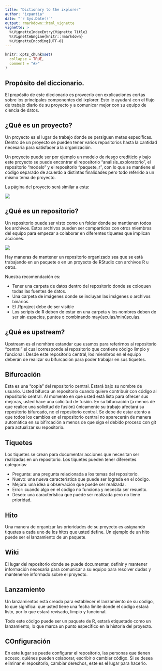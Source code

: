 ```yaml
---
title: "Dictionary to the ixplorer"
author: "ixpantia"
date: "`r Sys.Date()`"
output: rmarkdown::html_vignette
vignette: >
  %\VignetteIndexEntry{Vignette Title}
  %\VignetteEngine{knitr::rmarkdown}
  %\VignetteEncoding{UTF-8}
---
```


```r
knitr::opts_chunk$set(
  collapse = TRUE,
  comment = "#>"
)
```

## Propósito del diccionario. 

El propósito de este diccionario es proveerlo con explicaciones cortas sobre
los principales componentes del ixplorer. Esto le ayudará con  el flujo de
trabajo diario de su proyecto y a comunicar mejor con su equipo de ciencia de
datos.

## ¿Qué es un proyecto?

Un proyecto es el lugar de trabajo donde se persiguen metas específicas. Dentro
de un proyecto se pueden tener varios repositorios hasta la cantidad necesaria
para satisfacer a la organización.

Un proyecto puede ser por ejemplo un modelo de riesgo crediticio y bajo este
proyecto se puede encontrar el repositorio "analisis_exploratorio", el repositorio
"modelo" y el repositorio "paquete_r", con lo que se mantiene el código separado
de acuerdo a distintas finalidades pero todo referido a un mismo tema de proyecto.

La página del proyecto será similar a esta:

![](img/project.png)

## ¿Qué es un repositorio? 

Un repositorio puede ser visto como un folder donde se mantienen todos los archivos.
Estos archivos pueden ser compartidos con otros miembros del equipo para empezar
a colaborar en diferentes tiquetes que implican acciones.

![](img/repo.png)

Hay maneras de mantener un repositorio organizado sea que se está trabajando en
un paquete o en un proyecto de RStudio con archivos R u otros.

Nuestra recomendación es:

- Tener una carpeta de datos dentro del repositorio donde se coloquen todas las
fuentes de datos.
- Una carpeta de imágenes donde se incluyan las imágenes o archivos binarios.
- El .Rproject debe de ser visible
- Los scripts de R deben de estar en una carpeta y los nombres deben de ser sin
espacios, puntos o combinando mayúsculas/minúsculas.

## ¿Qué es upstream?

Upstream es el nomhbre estandar que usamos para referirnos al repositorio
"central" el cual corresponde al repositorio que contiene código limpio y 
funcional. Desde este repositorio central, los miembros en el equipo deberán
de realizar su bifurcación para poder trabajar en sus tiquetes.

## Bifurcación

Esta es una "copia" del repositorio central. Estará bajo su nombre de usuario.
Usted bifurca un repositorio cuando quiere contribuir con código al repositorio
central. Al momento en que usted está listo para ofrecer sus mejoras, usted hace
una solicitud de fusión. En su bifurcación (a menos de que realice una solicitud
de fusión) únicamente su trabajo afectará su repositorio bifurcado, no el
repositorio central. Se debe de estar atento a que todos los cambios en el 
repositorio central no aparecerán de manera automática en su bifircación a menos
de que siga el debido proceso con git para actualizar su repositorio.

## Tiquetes 

Los tiquetes se crean para documentar acciones que necesitan ser realizadas
en un repositorio. Los tiquetes pueden tener diferentes categorías:

 - Pregunta: una pregunta relacionada a los temas del repositorio.
 - Nuevo: una nueva característica que puede ser lograda en el código.
 - Mejora: una idea u observación que puede ser realizada.
 - Error: cuando algo en el código no funciona y necesita ser resuelto. 
 - Deseo: una característica que puede ser realizada pero no tiene prioridad.
 
## Hito

Una manera de organizar las prioridades de su proyecto es asignando tiquetes
a cada uno de los hitos que usted define. Un ejemplo de un hito puede ser el
lanzamiento de un paquete.

## Wiki

El lugar del repositorio donde se puede documentar, definir y mantener información
necesaria para comunicar a su equipo para resolver dudas y mantenerse informado
sobre el proyecto.

## Lanzamiento

Un lanzamientos está creado para establecer el lanzamiento de su código, lo que
significa: que usted tiene una fecha límite donde el código estará listo, por lo
que estará revisado, limpio y funcional.

Todo este código puede ser un paquete de R, estará etiquetado como un lanzamiento,
lo que marca un punto específico en la historia del proyecto.

## COnfiguración

En este lugar se puede configurar el repositorio, las personas que tienen acceso,
quiénes pueden colaborar, escribir o cambiar código. Si se desea eliminar el
repositorio, cambiar derechos, este es el lugar para hacerlo.
